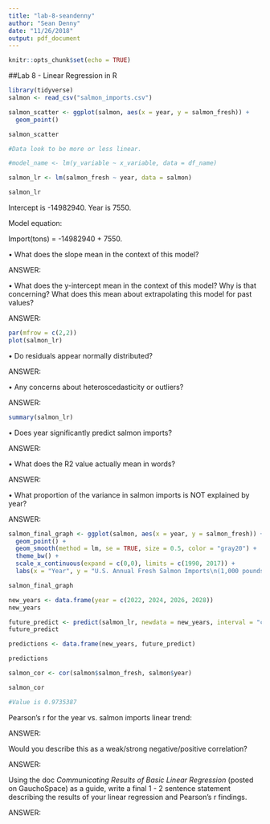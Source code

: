 ```yaml
---
title: "lab-8-seandenny"
author: "Sean Denny"
date: "11/26/2018"
output: pdf_document
---
```


```r
knitr::opts_chunk$set(echo = TRUE)
```

##Lab 8 - Linear Regression in R

```r
library(tidyverse)
salmon <- read_csv("salmon_imports.csv")
```

```r

salmon_scatter <- ggplot(salmon, aes(x = year, y = salmon_fresh)) +
  geom_point()

salmon_scatter

#Data look to be more or less linear.
```

```r

#model_name <- lm(y_variable ~ x_variable, data = df_name)

salmon_lr <- lm(salmon_fresh ~ year, data = salmon)

salmon_lr
```

Intercept is -14982940. Year is 7550.

Model equation:

Import(tons) = -14982940 + 7550.

• What does the slope mean in the context of this model?

ANSWER: 

• What does the y-intercept mean in the context of this model? Why is that concerning? What does this mean about extrapolating this model for past values?

ANSWER:

```r
par(mfrow = c(2,2))
plot(salmon_lr)
```

• Do residuals appear normally distributed?

ANSWER:

• Any concerns about heteroscedasticity or outliers?

ANSWER: 

```r
summary(salmon_lr)
```

• Does year significantly predict salmon imports?

ANSWER:

• What does the R2 value actually mean in words?

ANSWER:

• What proportion of the variance in salmon imports is NOT explained by year?

ANSWER:

```r
salmon_final_graph <- ggplot(salmon, aes(x = year, y = salmon_fresh)) +
  geom_point() +
  geom_smooth(method = lm, se = TRUE, size = 0.5, color = "gray20") +
  theme_bw() +
  scale_x_continuous(expand = c(0,0), limits = c(1990, 2017)) +
  labs(x = "Year", y = "U.S. Annual Fresh Salmon Imports\n(1,000 pounds)")

salmon_final_graph
```

```r
new_years <- data.frame(year = c(2022, 2024, 2026, 2028))
new_years
```

```r
future_predict <- predict(salmon_lr, newdata = new_years, interval = "confidence")
future_predict
```

```r
predictions <- data.frame(new_years, future_predict)

predictions
```

```r
salmon_cor <- cor(salmon$salmon_fresh, salmon$year)

salmon_cor

#Value is 0.9735387
```

Pearson’s r for the year vs. salmon imports linear trend:

ANSWER:

Would you describe this as a weak/strong negative/positive correlation?

ANSWER: 

Using the doc *Communicating Results of Basic Linear Regression* (posted on GauchoSpace) as a guide, write a final 1 - 2 sentence statement describing the results of your linear regression and Pearson’s r findings.

ANSWER: 